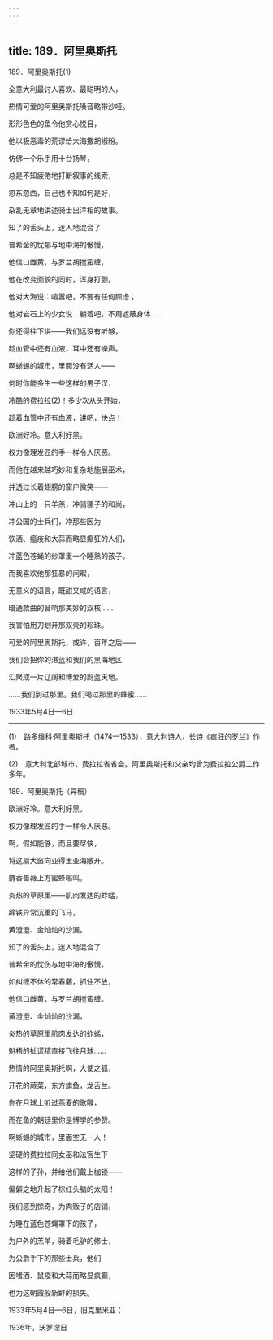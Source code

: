 ```yaml
---
---
---
```

title: 189．阿里奥斯托
---




189．阿里奥斯托(1)


全意大利最讨人喜欢、最聪明的人，

热情可爱的阿里奥斯托嗓音略带沙哑。

形形色色的鱼令他赏心悦目，

他以极恶毒的荒谬给大海撒胡椒粉。

仿佛一个乐手用十台扬琴，

总是不知疲倦地打断叙事的线索，

忽东忽西，自己也不知如何是好，

杂乱无章地讲述骑士出洋相的故事。

知了的舌头上，迷人地混合了

普希金的忧郁与地中海的傲慢，

他信口雌黄，与罗兰胡搅蛮缠，

他在改变面貌的同时，浑身打颤。

他对大海说：喧嚣吧，不要有任何顾虑；

他对岩石上的少女说：躺着吧，不用遮蔽身体……

你还得往下讲——我们远没有听够，

趁血管中还有血液，耳中还有噪声。

啊蜥蜴的城市，里面没有活人——

何时你能多生一些这样的男子汉，

冷酷的费拉拉(2)！多少次从头开始，

趁着血管中还有血液，讲吧，快点！

欧洲好冷。意大利好黑。

权力像理发匠的手一样令人厌恶。

而他在越来越巧妙和复杂地施展巫术，

并透过长着翅膀的窗户微笑——

冲山上的一只羊羔，冲骑骡子的和尚，

冲公国的士兵们，冲那些因为

饮酒、瘟疫和大蒜而略显癫狂的人们，

冲蓝色苍蝇的纱罩里一个睡熟的孩子。

而我喜欢他那狂暴的闲暇，

无意义的语言，既甜又咸的语言，

暗通款曲的音响那美妙的双核……

我害怕用刀划开那双壳的珍珠。

可爱的阿里奥斯托，或许，百年之后——

我们会把你的湛蓝和我们的黑海地区

汇聚成一片辽阔和博爱的蔚蓝天地。

……我们到过那里。我们喝过那里的蜂蜜……

1933年5月4日—6日



* * *



(1)　路多维科·阿里奥斯托（1474—1533），意大利诗人，长诗《疯狂的罗兰》作者。

(2)　意大利北部城市，费拉拉省省会。阿里奥斯托和父亲均曾为费拉拉公爵工作多年。





189．阿里奥斯托（异稿）


欧洲好冷。意大利好黑。

权力像理发匠的手一样令人厌恶。

啊，假如能够，而且要尽快，

将这扇大窗向亚得里亚海敞开。

麝香蔷薇上方蜜蜂嗡鸣，

炎热的草原里——肌肉发达的蚱蜢，

蹄铁异常沉重的飞马，

黄澄澄、金灿灿的沙漏。

知了的舌头上，迷人地混合了

普希金的忧伤与地中海的傲慢，

如纠缠不休的常春藤，抓住不放，

他信口雌黄，与罗兰胡搅蛮缠。

黄澄澄、金灿灿的沙漏，

炎热的草原里肌肉发达的蚱蜢，

魁梧的扯谎精直接飞往月球……

热情的阿里奥斯托啊，大使之狐，

开花的蕨菜，东方旗鱼，龙舌兰。

你在月球上听过燕麦的歌喉，

而在鱼的朝廷里你是博学的参赞。

啊蜥蜴的城市，里面空无一人！

坚硬的费拉拉同女巫和法官生下

这样的子孙，并给他们戴上枷锁——

偏僻之地升起了棕红头脑的太阳！

我们感到惊奇，为肉贩子的店铺，

为睡在蓝色苍蝇罩下的孩子，

为户外的羔羊，骑着毛驴的修士，

为公爵手下的那些士兵，他们

因嗜酒、鼠疫和大蒜而略显疯癫，

也为这朝霞般新鲜的损失。

1933年5月4日—6日，旧克里米亚；

1936年，沃罗涅日